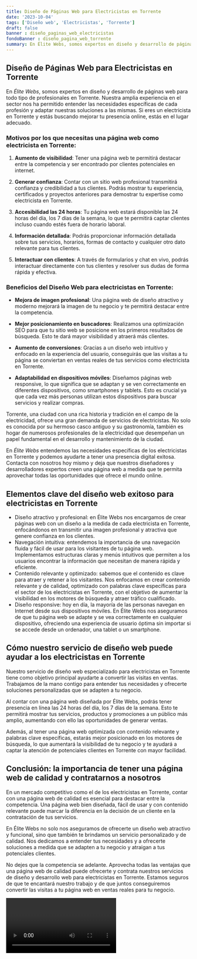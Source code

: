 ```yaml
---
title: Diseño de Páginas Web para Electricistas en Torrente
date: '2023-10-04'
tags: ['Diseño web', 'Electricistas', 'Torrente']
draft: false
banner : diseño_paginas_web_electricistas
fondoBanner : diseño_pagina_web_torrente
summary: En Élite Webs, somos expertos en diseño y desarrollo de páginas web para todo tipo de profesionales en Torrente. Nuestra amplia experiencia en el sector nos ha permitido entender las necesidades específicas de cada profesión y adaptar nuestras soluciones a las mismas. Si eres un electricista en Torrente y estás buscando mejorar tu presencia online, estás en el lugar adecuado.
---
```


## Diseño de Páginas Web para Electricistas en Torrente

En *Élite Webs*, somos expertos en diseño y desarrollo de páginas web para todo tipo de profesionales en Torrente. Nuestra amplia experiencia en el sector nos ha permitido entender las necesidades específicas de cada profesión y adaptar nuestras soluciones a las mismas. Si eres un electricista en Torrente y estás buscando mejorar tu presencia online, estás en el lugar adecuado.

### Motivos por los que necesitas una página web como electricista en Torrente:

1. **Aumento de visibilidad**: Tener una página web te permitirá destacar entre la competencia y ser encontrado por clientes potenciales en internet.

2. **Generar confianza**: Contar con un sitio web profesional transmitirá confianza y credibilidad a tus clientes. Podrás mostrar tu experiencia, certificados y proyectos anteriores para demostrar tu expertise como electricista en Torrente.

3. **Accesibilidad las 24 horas**: Tu página web estará disponible las 24 horas del día, los 7 días de la semana, lo que te permitirá captar clientes incluso cuando estés fuera de horario laboral.

4. **Información detallada**: Podrás proporcionar información detallada sobre tus servicios, horarios, formas de contacto y cualquier otro dato relevante para tus clientes.

5. **Interactuar con clientes**: A través de formularios y chat en vivo, podrás interactuar directamente con tus clientes y resolver sus dudas de forma rápida y efectiva.

### Beneficios del Diseño Web para electricistas en Torrente:

- **Mejora de imagen profesional**: Una página web de diseño atractivo y moderno mejorará la imagen de tu negocio y te permitirá destacar entre la competencia.

- **Mejor posicionamiento en buscadores**: Realizamos una optimización SEO para que tu sitio web se posicione en los primeros resultados de búsqueda. Esto te dará mayor visibilidad y atraerá más clientes.

- **Aumento de conversiones**: Gracias a un diseño web intuitivo y enfocado en la experiencia del usuario, conseguirás que las visitas a tu página se conviertan en ventas reales de tus servicios como electricista en Torrente.

- **Adaptabilidad en dispositivos móviles**: Diseñamos páginas web responsive, lo que significa que se adaptan y se ven correctamente en diferentes dispositivos, como smartphones y tablets. Esto es crucial ya que cada vez más personas utilizan estos dispositivos para buscar servicios y realizar compras.

Torrente, una ciudad con una rica historia y tradición en el campo de la electricidad, ofrece una gran demanda de servicios de electricistas. No solo es conocida por su hermoso casco antiguo y su gastronomía, también es hogar de numerosos profesionales de la electricidad que desempeñan un papel fundamental en el desarrollo y mantenimiento de la ciudad.

En *Élite Webs* entendemos las necesidades específicas de los electricistas en Torrente y podemos ayudarte a tener una presencia digital exitosa. Contacta con nosotros hoy mismo y deja que nuestros diseñadores y desarrolladores expertos creen una página web a medida que te permita aprovechar todas las oportunidades que ofrece el mundo online.

<GifSeo />

<Cta />

## Elementos clave del diseño web exitoso para electricistas en Torrente

- Diseño atractivo y profesional: en Élite Webs nos encargamos de crear páginas web con un diseño a la medida de cada electricista en Torrente, enfocándonos en transmitir una imagen profesional y atractiva que genere confianza en los clientes.
- Navegación intuitiva: entendemos la importancia de una navegación fluida y fácil de usar para los visitantes de tu página web. Implementamos estructuras claras y menús intuitivos que permiten a los usuarios encontrar la información que necesitan de manera rápida y eficiente.
- Contenido relevante y optimizado: sabemos que el contenido es clave para atraer y retener a los visitantes. Nos enfocamos en crear contenido relevante y de calidad, optimizado con palabras clave específicas para el sector de los electricistas en Torrente, con el objetivo de aumentar la visibilidad en los motores de búsqueda y atraer tráfico cualificado.
- Diseño responsive: hoy en día, la mayoría de las personas navegan en Internet desde sus dispositivos móviles. En Élite Webs nos aseguramos de que tu página web se adapte y se vea correctamente en cualquier dispositivo, ofreciendo una experiencia de usuario óptima sin importar si se accede desde un ordenador, una tablet o un smartphone.

## Cómo nuestro servicio de diseño web puede ayudar a los electricistas en Torrente

Nuestro servicio de diseño web especializado para electricistas en Torrente tiene como objetivo principal ayudarte a convertir las visitas en ventas. Trabajamos de la mano contigo para entender tus necesidades y ofrecerte soluciones personalizadas que se adapten a tu negocio.

Al contar con una página web diseñada por Élite Webs, podrás tener presencia en línea las 24 horas del día, los 7 días de la semana. Esto te permitirá mostrar tus servicios, productos y promociones a un público más amplio, aumentando con ello las oportunidades de generar ventas.

Además, al tener una página web optimizada con contenido relevante y palabras clave específicas, estarás mejor posicionado en los motores de búsqueda, lo que aumentará la visibilidad de tu negocio y te ayudará a captar la atención de potenciales clientes en Torrente con mayor facilidad.

## Conclusión: la importancia de tener una página web de calidad y contratarnos a nosotros

En un mercado competitivo como el de los electricistas en Torrente, contar con una página web de calidad es esencial para destacar entre la competencia. Una página web bien diseñada, fácil de usar y con contenido relevante puede marcar la diferencia en la decisión de un cliente en la contratación de tus servicios.

En Élite Webs no solo nos aseguramos de ofrecerte un diseño web atractivo y funcional, sino que también te brindamos un servicio personalizado y de calidad. Nos dedicamos a entender tus necesidades y a ofrecerte soluciones a medida que se adapten a tu negocio y atraigan a tus potenciales clientes.

No dejes que la competencia se adelante. Aprovecha todas las ventajas que una página web de calidad puede ofrecerte y contrata nuestros servicios de diseño y desarrollo web para electricistas en Torrente. Estamos seguros de que te encantará nuestro trabajo y de que juntos conseguiremos convertir las visitas a tu página web en ventas reales para tu negocio.

<Video />

<CtaBot job='Electricistas' city='Torrente'/>

<Gmaps query='Torrente+españa+maps' />